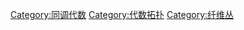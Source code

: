 {{Catmore}}

[[Category:同调代数|Category:同调代数]]
[[Category:代数拓扑|Category:代数拓扑]]
[[Category:纤维丛|Category:纤维丛]]